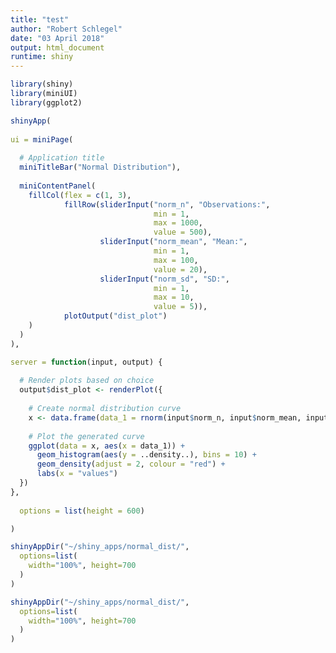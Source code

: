 ```yaml
---
title: "test"
author: "Robert Schlegel"
date: "03 April 2018"
output: html_document
runtime: shiny
---
```


```r
library(shiny)
library(miniUI)
library(ggplot2)

shinyApp(
  
ui = miniPage(
  
  # Application title
  miniTitleBar("Normal Distribution"),
  
  miniContentPanel(
    fillCol(flex = c(1, 3),
            fillRow(sliderInput("norm_n", "Observations:",
                                min = 1,
                                max = 1000,
                                value = 500),
                    sliderInput("norm_mean", "Mean:",
                                min = 1,
                                max = 100,
                                value = 20),
                    sliderInput("norm_sd", "SD:",
                                min = 1,
                                max = 10,
                                value = 5)),
            plotOutput("dist_plot")
    )
  )
),

server = function(input, output) {
  
  # Render plots based on choice
  output$dist_plot <- renderPlot({
    
    # Create normal distribution curve
    x <- data.frame(data_1 = rnorm(input$norm_n, input$norm_mean, input$norm_sd))
    
    # Plot the generated curve
    ggplot(data = x, aes(x = data_1)) +
      geom_histogram(aes(y = ..density..), bins = 10) +
      geom_density(adjust = 2, colour = "red") +
      labs(x = "values")
  })
},
  
  options = list(height = 600)

)
```

```r
shinyAppDir("~/shiny_apps/normal_dist/",
  options=list(
    width="100%", height=700
  )
)
```

```r
shinyAppDir("~/shiny_apps/normal_dist/",
  options=list(
    width="100%", height=700
  )
)
```